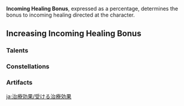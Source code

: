 {{CustomTabs
|tab1 = Overview
|tab2 = Healing Bonus
|tab3 = Incoming Healing Bonus
}}
{{Terminology Infobox
|title        = Incoming Healing Bonus
|image        = Icon Attribute Healing.png
|type         = Attributes
|type2        = Combat
|type3        = Game Systems
}}
'''Incoming Healing Bonus''', expressed as a percentage, determines the bonus to incoming healing directed at the character.

==Increasing Incoming Healing Bonus==
===Talents===
{{Talents by Category Table|Incoming Healing Bonus Talents}}

===Constellations===
{{Constellations by Category Table|Incoming Healing Bonus Constellations}}

===Artifacts===
{{Artifacts by Category Table|Incoming Healing Bonus Artifacts}}

[[ja:治療効果/受ける治療効果]]